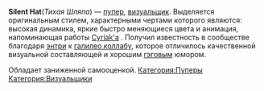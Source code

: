 {{Инфобокс_для_пуперов|title2 = Silent Hat|image3 = [[Файл:Sίλεnτ_Hατ.png|left]]|сферы_творчества = YTP|год_начала = 2016|имя_фамилия = |дата_рождения = |ссылки = *[https://www.youtube.com/channel/UCCU2KCSZ0-ma8rU-qUGIOpw YouTube]}}'''Silent Hat '''(''Тихая Шляпа'') — [[Пуперы|пупер]], [[Визуальщики|визуальщик]]. Выделяется оригинальным стилем, характерными чертами которого являются: высокая динамика, яркие быстро меняющиеся цвета и анимация, напоминающая работы [https://www.youtube.com/user/cyriak Cyriak'a] . Получил известность в сообществе благодаря [https://www.youtube.com/watch?v=LVMdbB1eFE4 энтри] к [https://youtu.be/aCYccCxqVMU галилео коллабу], которое отличилось качественной визуальной составляющей и хорошим [https://ru.wikipedia.org/wiki/%D0%93%D1%8D%D0%B3 гэговым] юмором.

Обладает заниженной самооценкой.
[[Категория:Пуперы]]
[[Категория:Визуальщики]]